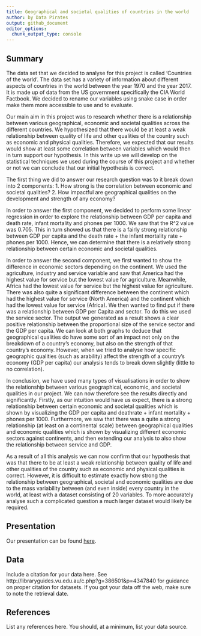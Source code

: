 ```yaml
---
title: Geographical and societal qualities of countries in the world
author: by Data Pirates
output: github_document
editor_options: 
  chunk_output_type: console
---
```


## Summary

The data set that we decided to analyse for this project is called ‘Countries of the world’. The data set has a variety of information about different aspects of countries in the world between the year 1970 and the year 2017. It is made up of data from the US government specifically the CIA World Factbook. We decided to rename our variables using snake case in order make them more accessible to use and to evaluate.

Our main aim in this project was to research whether there is a relationship between various geographical, economic and societal qualities across the different countries. We hypothesized that there would be at least a weak relationship between quality of life and other qualities of the country such as economic and physical qualities. Therefore, we expected that our results would show at least some correlation between variables which would then in turn support our hypothesis. In this write up we will develop on the statistical techniques we used during the course of this project and whether or not we can conclude that our initial hypothesis is correct.  

The first thing we did to answer our research question was to it break down into 2 components:
1. How strong is the correlation between economic and societal qualities?
2. How impactful are geographical qualities on the development and strength of any economy?

In order to answer the first component, we decided to perform some linear regression in order to explore the relationship between GDP per capita and death rate, infant mortality and phones per 1000. We saw that the R^2 value was 0.705. This in turn showed us that there is a fairly strong relationship between GDP per capita and the death rate + the infant mortality rate + phones per 1000. Hence, we can determine that there is a relatively strong relationship between certain economic and societal qualities.

In order to answer the second component, we first wanted to show the difference in economic sectors depending on the continent. We used the agriculture, industry and service variable and saw that America had the highest value for service but the lowest value for agriculture. Meanwhile, Africa had the lowest value for service but the highest value for agriculture. There was also quite a significant difference between the continent which had the highest value for service (North America) and the continent which had the lowest value for service (Africa).  We then wanted to find put if there was a relationship between GDP per Capita and sector. To do this we used the service sector. The output we generated as a result shows a clear positive relationship between the proportional size of the service sector and the GDP per capita. We can look at both graphs to deduce that geographical qualities do have some sort of an impact not only on the breakdown of a country's economy, but also on the strength of that country's economy. However, when we tried to analyse how specific geographic qualities (such as arability) affect the strength of a country's economy (GDP per capita) our analysis tends to break down slightly (little to no correlation).

In conclusion, we have used many types of visualisations in order to show the relationship between various geographical, economic, and societal qualities in our project. We can now therefore see the results directly and significantly. Firstly, as our intuition would have us expect,  there is a strong relationship between certain economic and societal qualities which is shown by visualizing the GDP per capita and deathrate + infant mortality + phones per 1000. Furthermore, we saw that there was a quite a strong relationship (at least on a continental scale) between geographical qualities and economic qualities which is shown by visualizing different economic sectors against continents, and then extending our analysis to also show the relationship between service and GDP. 

As a result of all this analysis we can now confirm that our hypothesis that was that there to be at least a weak relationship between quality of life and other qualities of the country such as economic and physical qualities is correct. However, it is difficult to estimate exactly how strong the relationship between geographical, societal and economic qualities are due to the mass variability between (and even inside) every country in the world, at least with a dataset consisting of 20 variables. To more accurately analyse such a complicated question a much larger dataset would likely be required. 



## Presentation

Our presentation can be found [here](presentation/presentation.html).

## Data 

Include a citation for your data here. 
See http://libraryguides.vu.edu.au/c.php?g=386501&p=4347840 for guidance on proper citation for datasets. 
If you got your data off the web, make sure to note the retrieval date.

## References

List any references here. You should, at a minimum, list your data source.

